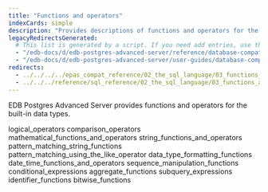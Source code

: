 ```yaml
---
title: "Functions and operators"
indexCards: simple
description: "Provides descriptions of functions and operators for the built-in data types"
legacyRedirectsGenerated:
  # This list is generated by a script. If you need add entries, use the `legacyRedirects` key.
  - "/edb-docs/d/edb-postgres-advanced-server/reference/database-compatibility-for-oracle-developers-reference-guide/9.6/Database_Compatibility_for_Oracle_Developers_Reference_Guide.1.094.html"
  - "/edb-docs/d/edb-postgres-advanced-server/user-guides/database-compatibility-for-oracle-developers-guide/9.5/Database_Compatibility_for_Oracle_Developers_Guide.1.128.html"
redirects:
  - ../../../../epas_compat_reference/02_the_sql_language/03_functions_and_operators #generated for docs/epas/reorg-role-use-case-mode
  - ../../../reference/sql_reference/02_the_sql_language/03_functions_and_operators
---
```


<div id="functions_and_operators" class="registered_link"></div>

EDB Postgres Advanced Server provides functions and operators for the built-in data types.

<div class="toctree" maxdepth="3">

logical_operators comparison_operators mathematical_functions_and_operators string_functions_and_operators pattern_matching_string_functions pattern_matching_using_the_like_operator data_type_formatting_functions date_time_functions_and_operators sequence_manipulation_functions conditional_expressions aggregate_functions subquery_expressions identifier_functions bitwise_functions

</div>
